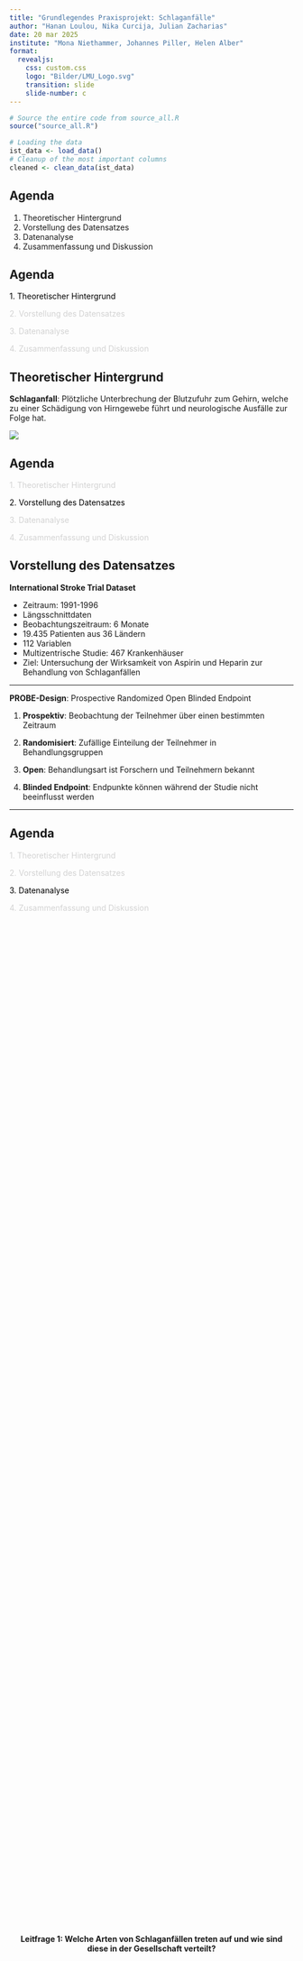 ```yaml
---
title: "Grundlegendes Praxisprojekt: Schlaganfälle"
author: "Hanan Loulou, Nika Curcija, Julian Zacharias"
date: 20 mar 2025
institute: "Mona Niethammer, Johannes Piller, Helen Alber"
format: 
  revealjs:
    css: custom.css
    logo: "Bilder/LMU_Logo.svg"
    transition: slide
    slide-number: c
---
```


```r
# Source the entire code from source_all.R
source("source_all.R")
```

```r
# Loading the data
ist_data <- load_data()
# Cleanup of the most important columns
cleaned <- clean_data(ist_data)
```

## Agenda

1.  Theoretischer Hintergrund
2.  Vorstellung des Datensatzes
3.  Datenanalyse
4.  Zusammenfassung und Diskussion

## Agenda

::: incremental
[1. Theoretischer Hintergrund]{style="color:black;"}

[2. Vorstellung des Datensatzes]{style="color:lightgrey;"}

[3. Datenanalyse]{style="color:lightgrey;"}

[4. Zusammenfassung und Diskussion]{style="color:lightgray;"}
:::

## Theoretischer Hintergrund

**Schlaganfall**: Plötzliche Unterbrechung der Blutzufuhr zum Gehirn, welche zu einer Schädigung von Hirngewebe führt und neurologische Ausfälle zur Folge hat.

![](Bilder/schlaganfall-arten.jpg){.no-center}

## Agenda

::: incremental
[1. Theoretischer Hintergrund]{style="color:lightgray;"}

[2. Vorstellung des Datensatzes]{style="color:black;"}

[3. Datenanalyse]{style="color:lightgrey;"}

[4. Zusammenfassung und Diskussion]{style="color:lightgray;"}
:::

## Vorstellung des Datensatzes

**International Stroke Trial Dataset**

::: incremental
-   Zeitraum: 1991-1996
-   Längsschnittdaten
-   Beobachtungszeitraum: 6 Monate
-   19.435 Patienten aus 36 Ländern
-   112 Variablen
-   Multizentrische Studie: 467 Krankenhäuser
-   Ziel: Untersuchung der Wirksamkeit von Aspirin und Heparin zur Behandlung von Schlaganfällen
:::

------------------------------------------------------------------------

**PROBE-Design**: Prospective Randomized Open Blinded Endpoint

::: incremental
1.  **Prospektiv**: Beobachtung der Teilnehmer über einen bestimmten Zeitraum

2.  **Randomisiert**: Zufällige Einteilung der Teilnehmer in Behandlungsgruppen

3.  **Open**: Behandlungsart ist Forschern und Teilnehmern bekannt

4.  **Blinded Endpoint**: Endpunkte können während der Studie nicht beeinflusst werden
:::

------------------------------------------------------------------------

## Agenda

::: incremental
[1. Theoretischer Hintergrund]{style="color:lightgray;"}

[2. Vorstellung des Datensatzes]{style="color:lightgray;"}

[3. Datenanalyse]{style="color:black;"}

[4. Zusammenfassung und Diskussion]{style="color:lightgray;"}
:::

## 

::: {style="text-align: center; display: flex; justify-content: center; align-items: center; height: 90vh;"}
**Leitfrage 1: Welche Arten von Schlaganfällen treten auf und wie sind diese in der Gesellschaft verteilt?**
:::

## 

```r
barplot_stroke_types()
```

## 

::: {style="text-align: center; display: flex; justify-content: center; align-items: center; height: 90vh;"}
**Leitfrage 2: Unterscheiden sich die Schlaganfallkategorien hinsichtlich Alter und Geschlecht?**
:::

## 

```r
boxplots_age_per_type()
```

## 

```r
barplot_sex_per_stroke_type()
```

## 

::: {style="text-align: center; display: flex; justify-content: center; align-items: center; height: 90vh;"}
**Leitfrage 3: Wie häufig sind wiederkehrende Schlaganfälle und wie unterscheiden sich diese hinsichtlich verschiedener Variablen?**
:::

## 

```r
plot_recurrence_overall()
```

## 

```r
plot_recurrence_by_type()
```


## 

```r
plot_recurrence_by_age_and_typ()
```

## 

```r
plot_recurrence_by_sex()
```


## 

```r
treatment_efficacy()
```

## 

```r
plot_recurrence_vs_treatment()
```

## 

```r
plot_outcome_by_medication()
```

## 

```r
patients_per_country()
```

## 

```r
survival_rate_with_survivors()
```

## Agenda

::: incremental
[1. Theoretischer Hintergrund]{style="color:lightgray;"}

[2. Vorstellung des Datensatzes]{style="color:lightgray;"}

[3. Datenanalyse]{style="color:lightgrey;"}

[4. Zusammenfassung und Diskussion]{style="color:black;"}
:::

## Zusammenfassung

::: incremental

- Häufigster Schlaganfalltyp: Ischämisch
- Auffällige Altersverteilung: überwiegend älteren Patienten
- Geringer Anteil an wiederkehrenden Schlaganfällen
- Behandlung mit Aspirin: geringerer Anteil an wiederkehrenden Schlaganfällen, höhere Überlebensrate
- Hoher Anteil der Patienten nach der Behandlung pflegebedürftig

:::

## Diskussion

::: incremental

- Keine genaue Trennung zwischen Pilotstudie und tatsächlicher Studie
- Mögliche Verfälschung der Ergebnisse durch Einnahme von Medikamenten vor Randomisierung 
- Unsicherheit bei Diagnose wegen Patienten ohne CT
- Nicht-repräsentative Verteilung der Schlaganfalltypen aufgrund der Auswahlkriterien
- Länderbezogene Verzerrung durch über 50 % der Daten aus wenigen Ländern

:::
